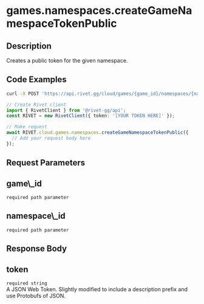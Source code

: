 

# games.namespaces.createGameNamespaceTokenPublic



## Description

Creates a public token for the given namespace.


## Code Examples

<CodeGroup title='Request' tag='POST' label='https://api.rivet.gg/cloud/games/{game_id}/namespaces/{namespace_id}/tokens/public'>

```bash {{ "title": "cURL" }}
curl -X POST 'https://api.rivet.gg/cloud/games/{game_id}/namespaces/{namespace_id}/tokens/public'
```

```ts
// Create Rivet client
import { RivetClient } from '@rivet-gg/api';
const RIVET = new RivetClient({ token: '[YOUR TOKEN HERE]' });

// Make request
await RIVET.cloud.games.namespaces.createGameNamespaceTokenPublic({
  // Add your request body here
});
```

</CodeGroup>

## Request Parameters
<div className="property ml-4">
<div className="flex flex-row items-center my-2">
<h2 className="text-lg font-bold text-cream-50 m-0">game\_id</h2><code className="m-0 ml-4 pb-0 pt-0.5 text-cream-500"><span className="font-normal text-cream-600">required</span> path parameter</code>
</div>

</div>
<div className="property ml-4">
<div className="flex flex-row items-center my-2">
<h2 className="text-lg font-bold text-cream-50 m-0">namespace\_id</h2><code className="m-0 ml-4 pb-0 pt-0.5 text-cream-500"><span className="font-normal text-cream-600">required</span> path parameter</code>
</div>

</div>

## Response Body
<div className="properties ">
<div className="property ml-4">
<div className="flex flex-row items-center my-2">
<h2 className="text-lg font-bold text-cream-50 m-0">token</h2><code className="m-0 ml-4 pb-0 pt-0.5 text-cream-500"><span className="font-normal text-cream-600">required</span> string</code>
</div>
<div className="description pl-2">
A JSON Web Token.
Slightly modified to include a description prefix and use Protobufs of
JSON.
</div>
</div>
</div>

